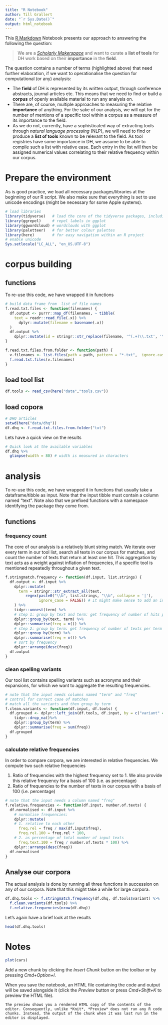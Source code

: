 ```yaml
---
title: "R Notebook"
author: Till Grallert
date: "`r Sys.Date()`"
output: html_notebook
---
```


This [R Markdown](http://rmarkdown.rstudio.com) Notebook presents our approach to answering the following the question:

>We are a *[Scholarly Makerspace](https://makerspace.hypotheses.org)* and want to curate a **list of tools** for DH work based on their **importance** in the **field**.

The question contains a number of terms (highlighted above) that need further elaboration, if we want to operationalise the question for computational (or any) analysis:

- The **field** of DH is represented by its written output, through conference abstracts, journal articles etc. This means that we need to find or build a **corpus** of openly available material to run any analysis on.
- There are, of course, multiple approaches to measuring the relative **importance** of anything. For the sake of our analysis, we will opt for the number of mentions of a specific tool within a corpus as a measure of its importance to the field.
- As we do not, currently, have a sophisticated way of extracting tools through *natural language processing* (NLP), we will need to find or produce a **list of tools** known to be relevant to the field. As tool registries have some importance in DH, we assume to be able to compile such a list with relative ease. Each entry in the list will then be assigned numerical values correlating to their relative frequency within our corpus.

# Prepare the environment

As is good practice, we load all necessary packages/libraries at the beginning of our R script. We also make sure that everything is set to use unicode encodings (might be necessary for some Apple systems).

```r
# load libraries
library(tidyverse)   # load the core of the tidyverse packages, including ggplot
library(ggrepel)     # repel labels in ggplot
library(ggwordcloud) # wordclouds with ggplot
library(paletteer)   # for better colour palettes
library(here)        # for easy navigation within an R project
# enable unicode
Sys.setlocale("LC_ALL", "en_US.UTF-8")
```



# corpus building

## functions

To re-use this code, we have wrapped it in functions

```r
# build data frame from  list of file names
f.read.txt.files <- function(filenames) {
  df.output <- purrr::map_df(filenames, ~ tibble(
    text = readr::read_file(.x)) %>%
      dplyr::mutate(filename = basename(.x))
  )
  df.output %>%
    dplyr::mutate(id = stringr::str_replace(filename, '^(.+)\\.txt', '\\1'))
}

f.read.txt.files.from.folder <- function(path) {
  v.filenames <- list.files(path = path, pattern = "*.txt",  ignore.case = T, full.names = T)
  f.read.txt.files(v.filenames)
}
```
## load tool list

```r
df.tools <- read_csv(here("data","tools.csv"))
```

## load copora

```r
# DHQ articles
setwd(here("data/dhq"))
df.dhq <- f.read.txt.files.from.folder("txt")
```
Lets have a quick view on the results

```r
# Quick look at the available variables
df.dhq %>% 
  glimpse(width = 80) # width is measured in characters
```

# analysis

To re-use this code, we have wrapped it in functions that usually take a dataframe/tibble as input. Note that the input tibble must contain a column named "text". Note also that we prefixed functions with a namespace identifying the package they come from.

## functions
### frequency count

The core of our analysis is a relatively blunt string match. We iterate over every term in our tool list, search all texts in our corpus for matches, and count the number of texts that return at least one hit. This aggregation by text acts as a weight against inflation of frequencies, if a specific tool is mentioned repeatedly throughout a given text.

```r
f.stringmatch.frequency <- function(df.input, list.strings) {
  df.output <- df.input %>%
    dplyr::mutate(
      term = stringr::str_extract_all(text, 
         regex(paste0("\\b", list.strings, "\\b", collapse = '|'),
               ignore_case = FALSE)) # it might make sense to add an input variable for this choice
    ) %>%
    tidyr::unnest(term) %>%
    # step 1: group by text and term: get frequency of number of hits per term per text
    dplyr::group_by(text, term) %>%
    dplyr::summarise(freq = n()) %>%
    # step 2: group by term: get frequency of number of texts per term
    dplyr::group_by(term) %>%
    dplyr::summarise(freq = n()) %>%
    # sort by frequency
    dplyr::arrange(desc(freq))
  df.output
}
```

### clean spelling variants

Our tool list contains spelling variants such as acronyms and their expansions, for which we want to aggregate the resulting frequencies.

```r
# note that the input needs columns named "term" and "freq"
# control for correct case of matches
# match all the variants and then group by term
f.clean.variants <- function(df.input, df.tools) {
  df.grouped <- dplyr::left_join(df.tools, df.input, by = c("variant" = "term")) %>%
    tidyr::drop_na()%>%
    dplyr::group_by(term) %>%
    dplyr::summarise(freq = sum(freq))
  df.grouped
}
```

### calculate relative frequencies

In order to compare corpora, we are interested in relative frequencies. We compute two such relative frequencies

1. Ratio of frequencies with the highest frequency set to 1. We also provide this relative frequency for a basis of 100 (i.e. as percentage)
2. Ratio of frequencies to the number of texts in our corpus with a basis of 100 (i.e. percentage)

```r
# note that the input needs a column named "freq"
f.relative.frequencies <- function(df.input, number.of.texts) {
  df.normalised <- df.input %>%
    # normalise frequencies: 
    dplyr::mutate(
    # 1. relative to each other
      freq.rel = freq / max(df.input$freq),
      freq.rel.100 = freq.rel * 100,
    # 2. as percentage of total number of input texts
      freq.text.100 = freq / number.of.texts * 100) %>%
    dplyr::arrange(desc(freq))
  df.normalised
}
```

## Analyse our corpora

The actual analysis is done by running all three functions in succession on any of our corpora. Note that this might take a while for large corpora.

```r
df.dhq.tools <- f.stringmatch.frequency(df.dhq, df.tools$variant) %>%
  f.clean.variants(df.tools) %>%
  f.relative.frequencies(nrow(df.dhq))
```

Let's again have a brief look at the results

```r
head(df.dhq.tools)
```

# Notes

```r
plot(cars)
```

Add a new chunk by clicking the *Insert Chunk* button on the toolbar or by pressing *Cmd+Option+I*.

When you save the notebook, an HTML file containing the code and output will be saved alongside it (click the *Preview* button or press *Cmd+Shift+K* to preview the HTML file). 

    The preview shows you a rendered HTML copy of the contents of the editor. Consequently, unlike *Knit*, *Preview* does not run any R code chunks. Instead, the output of the chunk when it was last run in the editor is displayed.

